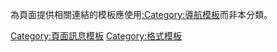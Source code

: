 {{catmore|Wikipedia:摺疊顯示}}

為頁面提供相關連結的模板應使用[[:Category:導航模板|:Category:導航模板]]而非本分類。

[[Category:頁面訊息模板|Category:頁面訊息模板]]
[[Category:格式模板|Category:格式模板]]